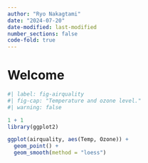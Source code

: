 ```yaml
---
author: "Ryo Nakagtami"
date: "2024-07-20"
date-modified: last-modified
number_sections: false
code-fold: true
---
```


# Welcome {.unnumbered}

```r
#| label: fig-airquality
#| fig-cap: "Temperature and ozone level."
#| warning: false

1 + 1
library(ggplot2)

ggplot(airquality, aes(Temp, Ozone)) + 
  geom_point() + 
  geom_smooth(method = "loess")
```